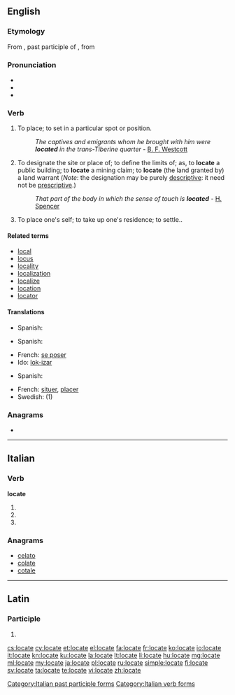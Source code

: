 ==English==

===Etymology===
From {{etyl|la|en}} {{term|locatus|locātus|lang=la}}, past participle of {{term|locato||lang=la|to place}}, from {{term|locus||lang=la|place}}

===Pronunciation===
* {{IPA|[ləʊˈkeɪt]|[ləˈkeɪt]|lang=en}}
* {{audio|en-us-locate.ogg|Audio (US)}}
* {{rhymes|eɪt}}

===Verb===
{{en-verb|locat|ing}}

# {{transitive}} To place; to set in a particular spot or position.
#: ''The captives and emigrants whom he brought with him were '''located''' in the trans-Tiberine quarter'' - [[:w:Brooke Foss Westcott|B. F. Westcott]]
# {{transitive}} To designate the site or place of; to define the limits of; as, to '''locate''' a public building; to '''locate''' a mining claim; to '''locate''' (the land granted by) a land warrant  (''Note'': the designation may be purely [[descriptive]]: it need not be [[prescriptive]].)
#: ''That part of the body in which the sense of touch is '''located''''' - [[:w:Spencer (surname)#H|H. Spencer]]
# {{intransitive}} {{colloquial}} To place one's self; to take up one's residence; to settle.{{rfex|intransitive}}.

====Related terms====
* [[local]]
* [[locus]]
* [[locality]]
* [[localization]]
* [[localize]]
* [[location]]
* [[locator]]

====Translations====
{{trans-top|to place; to set in a particular spot or position}}
* Spanish: {{t+|es|ubicar}}
{{trans-mid}}
{{trans-bottom}}

{{trans-top|designate the site or place of}}
* Spanish: {{t+|es|ubicar}}
{{trans-mid}}
{{trans-bottom}}

{{trans-top|(intransitive) to place one's self; to take up one's residence; to settle}}
* French: [[se poser]]
* Ido: [[lok-izar]]
{{trans-mid}}
* Spanish: {{t-|es|asentar}} {{qualifier|pronominal}}
{{trans-bottom}}

{{checktrans-top}}
* French: [[situer]], [[placer]]
* Swedish: {{t+|sv|placera}} (1)
{{trans-bottom}}

===Anagrams===
* {{l|en|coleta}}

----

==Italian==

===Verb===
'''locate'''

# {{conjugation of|locare||2|p|pres|ind|lang=it}}
# {{conjugation of|locare||2|p|imp|lang=it}}
# {{form of|[[feminine|Feminine]] plural|locato}}

===Anagrams===
* [[celato#Italian|celato]]
* [[colate#Italian|colate]]
* [[cotale#Italian|cotale]]

[[Category:Italian past participle forms]]
[[Category:Italian verb forms]]

----

==Latin==

===Participle===
{{la-part-form|locāte}}

# {{inflection of|locatus|locātus|voc|m|s|lang=la}}

[[cs:locate]]
[[cy:locate]]
[[et:locate]]
[[el:locate]]
[[fa:locate]]
[[fr:locate]]
[[ko:locate]]
[[io:locate]]
[[it:locate]]
[[kn:locate]]
[[ku:locate]]
[[la:locate]]
[[lt:locate]]
[[li:locate]]
[[hu:locate]]
[[mg:locate]]
[[ml:locate]]
[[my:locate]]
[[ja:locate]]
[[pl:locate]]
[[ru:locate]]
[[simple:locate]]
[[fi:locate]]
[[sv:locate]]
[[ta:locate]]
[[te:locate]]
[[vi:locate]]
[[zh:locate]]